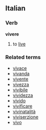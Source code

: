 ==Italian==
===Verb===
'''vivere'''

# to [[live]]

===Related terms===
*[[vivace]]
*[[vivanda]]
*[[vivente]]
*[[vivezza]]
*[[vivibile]]
*[[vividezza]]
*[[vivido]]
*[[vivificare]]
*[[vivinatalità]]
*[[viviserzione]]
*[[vivo]]